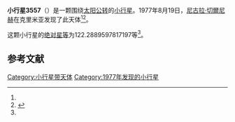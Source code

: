 {{Infobox planet
| bgcolour = #FFFFC0
| name = 3557 Sokolsky
| symbol = 
| image = 
| caption = 
| discovery = yes
| discovery_ref = 
| discoverer = [[尼古拉·切爾尼赫|尼古拉·切爾尼赫]]
| discovery_site = [[克里米亚|克里米亚]] 
| discovered = 1977年8月19日
| designations = yes
| mp_name = 
| named_after = 
| alt_names = 1977 QE1/ 1969 TD3 / 1985 QO
| mp_category = [[外小行星带|外小行星带]]
| orbit_ref = <ref name="a">[http://ssd.jpl.nasa.gov/sbdb.cgi?sstr=3557 3557 Sokolsky] {{Wayback|url=http://ssd.jpl.nasa.gov/sbdb.cgi?sstr=3557 |date=20200917170157 }}，小行星數據庫瀏覽器（JPL Small-Body Database Browser）－[[美国国家航空航天局|美国国家航空航天局]]喷气推进实验室</ref>
| epoch = 2456400.5 (2013年4月18日更新)
| aphelion = {{convert|4.686013761869952|AU|km|3|abbr=on|lk=out}}
| perihelion = {{convert|3.315181505567536|AU|km|3|abbr=on}}
| semimajor = {{convert|4.000597633718744|AU|km|3|abbr=on}}
| eccentricity = 0.171328434
| period = 2922.710081 [[日|日]]<br />8[[儒略年|儒略年]]
| avg_speed = 
| inclination = 6.048903836978533
| asc_node = 185.8512994445092
| mean_anomaly = 
| arg_peri = 122.2889597817197
| satellites = 
| physical_characteristics = yes
| dimensions = 
| mass = 
| density = 
| surface_grav = 
| escape_velocity = 
| sidereal_day = 
| axial_tilt = 
| pole_ecliptic_lat = 
| pole_ecliptic_lon = 
| albedo = 
| temperatures= 
| temp_name1 = 
| mean_temp_1 = 
| max_temp_1 = 
| temp_name2 = 
| max_temp_2 = 
| spectral_type = 
| abs_magnitude = 122.2889597817197
}}

'''小行星3557'''（{{lang-en|3557 Sokolsky}}）是一颗围绕[[太阳|太阳]][[公转|公转]]的[[小行星|小行星]]。1977年8月19日，[[尼古拉·切爾尼赫|尼古拉·切爾尼赫]]在克里米亚发现了此天体<ref name="a" /><ref>{{cite news|title=小行星列表|url=http://cfa-www.harvard.edu/iau/lists/NumberedMPs.txt|accessdate=2013-07-08|newspaper=哈佛大学|archive-date=2008-05-17|archive-url=https://web.archive.org/web/20080517010638/http://cfa-www.harvard.edu/iau/lists/NumberedMPs.txt|dead-url=no}}</ref>。

这颗小行星的[[绝对星等|绝对星等]]为122.2889597817197等<ref name="a" />。

==参考文献==
{{reflist}}
{{Minor Planet Number|[[小行星3556|小行星3556]]|[[小行星3558|小行星3558]]}}

{{小天体}}

[[Category:小行星带天体|Category:小行星带天体]]
[[Category:1977年发现的小行星|Category:1977年发现的小行星]]

{{asteroid-stub}}